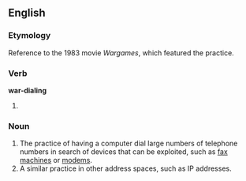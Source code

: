 ==English==

===Etymology===
Reference to the 1983 movie ''Wargames'', which featured the practice.

===Verb===
'''war-dialing'''

# {{present participle of|war-dial}}

===Noun===
{{en-noun|sg=[[war-|war]]-[[dial]]}}

# The practice of having a computer dial large numbers of telephone numbers in search of devices that can be exploited, such as [[fax machine]]s or [[modem]]s.
# A similar practice in other address spaces, such as IP addresses.